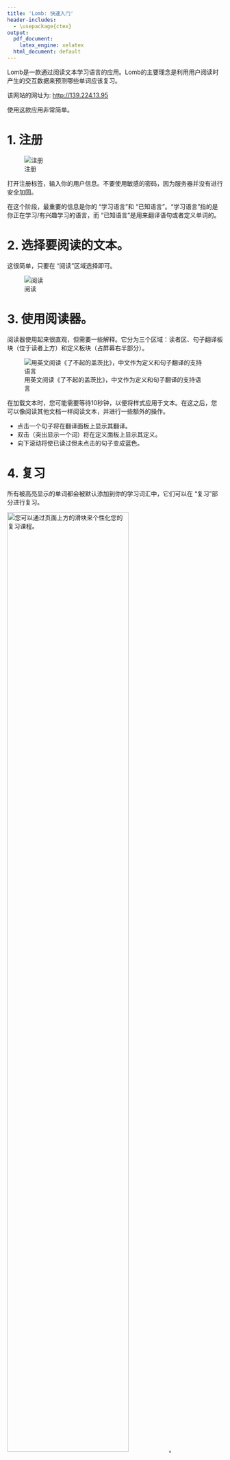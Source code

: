 ```yaml
---
title: 'Lomb: 快速入门'
header-includes:
  - \usepackage{ctex}
output:
  pdf_document:
    latex_engine: xelatex
  html_document: default
---
```


Lomb是一款通过阅读文本学习语言的应用。Lomb的主要理念是利用用户阅读时产生的交互数据来预测哪些单词应该复习。

该网站的网址为: [http://139.224.13.95](http://139.224.13.95)


使用这款应用非常简单。

# 1. 注册

![注册](./img/registration.png)

打开注册标签，输入你的用户信息。不要使用敏感的密码，因为服务器并没有进行安全加固。

在这个阶段，最重要的信息是你的 "学习语言 "和 "已知语言"。"学习语言 "指的是你正在学习/有兴趣学习的语言，而 "已知语言 "是用来翻译语句或者定义单词的。


# 2. 选择要阅读的文本。

这很简单，只要在 "阅读 "区域选择即可。

![阅读](./img/read.png)

# 3. 使用阅读器。

阅读器使用起来很直观，但需要一些解释。它分为三个区域：读者区、句子翻译板块（位于读者上方）和定义板块（占屏幕右半部分）。

![用英文阅读《了不起的盖茨比》，中文作为定义和句子翻译的支持语言](./img/reader.png)

在加载文本时，您可能需要等待10秒钟，以便将样式应用于文本。在这之后，您可以像阅读其他文档一样阅读文本，并进行一些额外的操作。

- 点击一个句子将在翻译面板上显示其翻译。
- 双击（突出显示一个词）将在定义面板上显示其定义。
- 向下滚动将使已读过但未点击的句子变成蓝色。

# 4. 复习

所有被高亮显示的单词都会被默认添加到你的学习词汇中，它们可以在 "复习 "部分进行复习。

![您可以通过页面上方的滑块来个性化您的复习课程。](./img/revision_filters.png){ width=75%}。

有两个参数可以用于个性化的复习环节。

- 频率，这是衡量一个单词重要性的标准（频率较高的单词应该先学习）。如果你只有5分钟的时间来复习，只需使用滑块来研究那些非常频繁的单词，而将不常见的单词留到其他时间来研究。
- 回忆概率(PoR)，也就是估计你记住一个单词的可能性。通常情况下，很久没有阅读或复习过的单词会首先显示。大多数用户会记住高PoR的单词，这通常会是你学习单词的大部分，所以这些单词可以方便地被过滤掉。

如果要复习，只需向下滚动，尽量记住这些单词的意思。如果你记不住某个单词的意思，点击它，就会出现一个字典条目，以及数据库中许多课文中的例子。

![修改。词汇出现在左手边，例句/定义出现在右手边。](./img/revision.png){ width=75% }。
